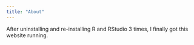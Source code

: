 ```yaml
---
title: "About"
---
```


After uninstalling and re-installing R and RStudio 3 times, I finally got this website running.
